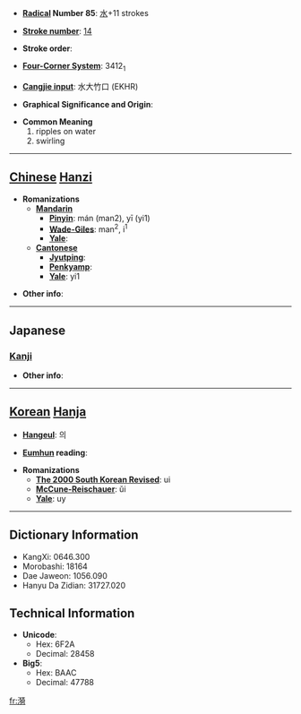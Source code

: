 * '''[[Wiktionary:Chinese radical index| Radical]] Number 85''': [[Wiktionary:Chinese radical index 水|水]]+11 strokes

* '''[[Wiktionary:Chinese total strokes index|Stroke number]]''': [[Wiktionary:Chinese total strokes index 14|14]]

* '''Stroke order''': 

* '''[[Wiktionary:Chinese four corner index|Four-Corner System]]''': 3412<sub>1</sub>

* '''[[Wiktionary:Chinese Cangjie index|Cangjie input]]''': 水大竹口 (EKHR)

* '''Graphical Significance and Origin''': 

* '''Common Meaning'''
*#ripples on water
*# swirling


----

== [[Chinese]] [[Hanzi]] ==

* '''Romanizations'''
** '''[[Mandarin]]'''
*** '''[[Pinyin]]''': mán (man2), yī (yi1)
*** '''[[Wade-Giles]]''': man<sup>2</sup>, i<sup>1</sup>
*** '''[[Yale]]''': 
** '''[[Cantonese]]'''
*** '''[[Jyutping]]''':
*** '''[[Penkyamp]]''': 
*** '''[[Yale]]''': yi1

* '''Other info''': 

----

==Japanese==
===[[Kanji]]===
{{kanji|on readings=[[い]] (i)|kun readings=[[なみ]] (nami)}}

* '''Other info''':  

----

== [[Korean]] [[Hanja]] ==

* '''[[Hangeul]]''': 의

* '''[[Eumhun]] reading''': 

* '''Romanizations'''
** '''[[The 2000 South Korean Revised Romanization|The 2000 South Korean Revised]]''': ui
** '''[[McCune-Reischauer]]''': ŭi
** '''[[Yale]]''': uy

----

== Dictionary Information ==

* KangXi: 0646.300
* Morobashi: 18164
* Dae Jaweon: 1056.090
* Hanyu Da Zidian: 31727.020

== Technical Information ==

* '''Unicode''':
** Hex: 6F2A
** Decimal: 28458
* '''Big5''':
** Hex: BAAC
** Decimal: 47788

[[fr:漪]]
